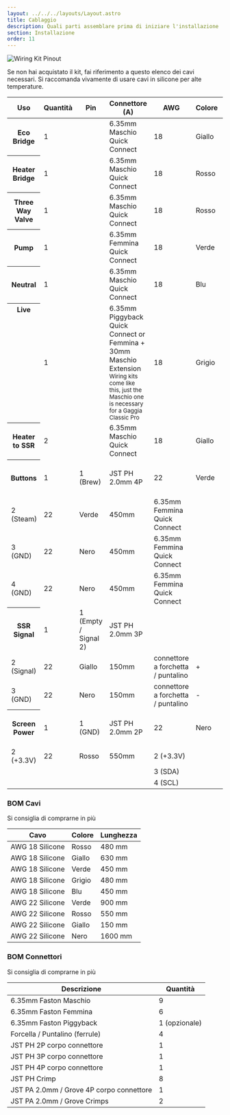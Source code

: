 ```yaml
---
layout: ../../../layouts/Layout.astro
title: Cablaggio
description: Quali parti assemblare prima di iniziare l'installazione
section: Installazione
order: 11
---
```


<Image src={imgWiring} width={800} alt="Wiring Kit Pinout" />

Se non hai acquistato il kit, fai riferimento a questo elenco dei cavi necessari. Si raccomanda vivamente di usare cavi in silicone per alte temperature.

<table>
  <thead>
  <tr>
    <th>Uso</th>
    <th>Quantità</th>
    <th>Pin</th>
    <th>Connettore (A)</th>
    <th>AWG</th>
    <th>Colore</th>
    <th>Lunghezza</th>
    <th>Connettore (B)</th>
    <th>Pin</th>
  </tr>
  </thead>
  <tbody>
    <tr>
      <th>Eco Bridge</th>
      <td>1</td>
      <td></td>
      <td>6.35mm Maschio Quick Connect</td>
      <td>18</td>
      <td>Giallo</td>
      <td>30mm</td>
      <td>6.35mm Maschio Quick Connect</td>
      <td></td>
    </tr>
    <tr>
      <th>Heater Bridge</th>
      <td>1</td>
      <td></td>
      <td>6.35mm Maschio Quick Connect</td>
      <td>18</td>
      <td>Rosso</td>
      <td>30mm</td>
      <td>6.35mm Maschio Quick Connect</td>
      <td></td>
    </tr>
    <tr>
      <th>Three Way Valve</th>
      <td>1</td>
      <td></td>
      <td>6.35mm Maschio Quick Connect</td>
      <td>18</td>
      <td>Rosso</td>
      <td>450mm</td>
      <td>10mm cavo spellato</td>
      <td></td>
    </tr>
    <tr>
      <th>Pump</th>
      <td>1</td>
      <td></td>
      <td>6.35mm Femmina Quick Connect</td>
      <td>18</td>
      <td>Verde</td>
      <td>450mm</td>
      <td>10mm cavo spellato</td>
      <td></td>
    </tr>
    <tr>
      <th>Neutral</th>
      <td>1</td>
      <td></td>
      <td>6.35mm Maschio Quick Connect</td>
      <td>18</td>
      <td>Blu</td>
      <td>450mm</td>
      <td>10mm cavo spellato</td>
      <td></td>
    </tr>
    <tr>
      <th valign="baseline">Live</th>
      <td>1</td>
      <td></td>
      <td>6.35mm Piggyback Quick Connect or <br /> Femmina + 30mm Maschio Extension<br /><small>Wiring kits come like this, just the Maschio one is necessary for a Gaggia Classic Pro</small></td>
      <td>18</td>
      <td>Grigio</td>
      <td>450mm</td>
      <td>10mm cavo spellato</td>
      <td></td>
    </tr>
    <tr>
      <th>Heater to SSR</th>
      <td>2</td>
      <td></td>
      <td>6.35mm Maschio Quick Connect</td>
      <td>18</td>
      <td>Giallo</td>
      <td>300mm</td>
      <td>connettore a forchetta / puntalino</td>
      <td></td>
    </tr>
    <tr>
      <th rowSpan={4} valign="middle">Buttons</th>
      <td rowSpan={4} style="vertical-align: middle">1</td>
      <td>1 (Brew)</td>
      <td rowSpan={4} style="vertical-align: middle">JST PH 2.0mm 4P</td>
      <td>22</td>
      <td>Verde</td>
      <td>450mm</td>
      <td>6.35mm Femmina Quick Connect</td>
      <td></td>
    </tr>
    <tr>
      <td style="padding-inline-start: 0.5714286em">2 (Steam)</td>
      <td>22</td>
      <td>Verde</td>
      <td>450mm</td>
      <td>6.35mm Femmina Quick Connect</td>
      <td></td>
    </tr>
    <tr>
      <td style="padding-inline-start: 0.5714286em">3 (GND)</td>
      <td>22</td>
      <td>Nero</td>
      <td>450mm</td>
      <td>6.35mm Femmina Quick Connect</td>
      <td></td>
    </tr>
    <tr>
      <td style="padding-inline-start: 0.5714286em">4 (GND)</td>
      <td>22</td>
      <td>Nero</td>
      <td>450mm</td>
      <td>6.35mm Femmina Quick Connect</td>
      <td></td>
    </tr>
    <tr>
      <th rowSpan={3} valign="middle">SSR Signal</th>
      <td rowSpan={3} style="vertical-align: middle">1</td>
      <td>1 (Empty / Signal 2)</td>
      <td rowSpan={3} style="vertical-align: middle">JST PH 2.0mm 3P</td>
      <td></td>
      <td></td>
      <td></td>
      <td></td>
      <td></td>
    </tr>
    <tr>
      <td style="padding-inline-start: 0.5714286em">2 (Signal)</td>
      <td>22</td>
      <td>Giallo</td>
      <td>150mm</td>
      <td>connettore a forchetta / puntalino</td>
      <td>+</td>
    </tr>
    <tr>
      <td style="padding-inline-start: 0.5714286em">3 (GND)</td>
      <td>22</td>
      <td>Nero</td>
      <td>150mm</td>
      <td>connettore a forchetta / puntalino</td>
      <td>-</td>
    </tr>
    <tr>
      <th rowSpan={4} valign="middle">Screen Power</th>
      <td rowSpan={4} style="vertical-align: middle">1</td>
      <td>1 (GND)</td>
      <td rowSpan={4} style="vertical-align: middle">JST PH 2.0mm 2P</td>
      <td>22</td>
      <td>Nero</td>
      <td>550mm</td>
      <td rowSpan={4} style="vertical-align: middle">JST PA 2.0mm 4P / Grove 2.0mm 4P</td>
      <td>1 (GND)</td>
    </tr>
    <tr>
      <td style="padding-inline-start: 0.5714286em">2 (+3.3V)</td>
      <td>22</td>
      <td>Rosso</td>
      <td>550mm</td>
      <td>2 (+3.3V)</td>
    </tr>
    <tr>
      <td style="padding-inline-start: 0.5714286em"></td>
      <td></td>
      <td></td>
      <td></td>
      <td>3 (SDA)</td>
    </tr>
    <tr>
      <td style="padding-inline-start: 0.5714286em"></td>
      <td></td>
      <td></td>
      <td></td>
      <td>4 (SCL)</td>
    </tr>
  </tbody>
</table>

### BOM Cavi

Si consiglia di comprarne in più

| Cavo | Colore | Lunghezza |
| ---- | ------ | --------- |
| AWG 18 Silicone | Rosso | 480 mm |
| AWG 18 Silicone | Giallo | 630 mm |
| AWG 18 Silicone | Verde | 450 mm |
| AWG 18 Silicone | Grigio | 480 mm |
| AWG 18 Silicone | Blu | 450 mm |
| AWG 22 Silicone | Verde | 900 mm |
| AWG 22 Silicone | Rosso | 550 mm |
| AWG 22 Silicone | Giallo | 150 mm |
| AWG 22 Silicone | Nero | 1600 mm |

### BOM Connettori

Si consiglia di comprarne in più

| Descrizione | Quantità |
| ----------- | -------- |
| 6.35mm Faston Maschio | 9 |
| 6.35mm Faston Femmina | 6 |
| 6.35mm Faston Piggyback | 1 (opzionale) |
| Forcella / Puntalino (ferrule) | 4 |
| JST PH 2P corpo connettore | 1 |
| JST PH 3P corpo connettore | 1 |
| JST PH 4P corpo connettore | 1 |
| JST PH Crimp | 8 |
| JST PA 2.0mm / Grove 4P corpo connettore | 1 |
| JST PA 2.0mm / Grove Crimps | 2 |

